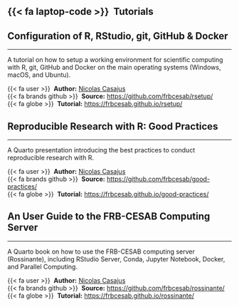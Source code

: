## {{< fa laptop-code >}} &nbsp;Tutorials

::: {.callout-note collapse="true" icon=true appearance="simple"}
## Configuration of R, RStudio, git, GitHub & Docker
<hr />
A tutorial on how to setup a working environment for scientific
computing with R, git, GitHub and Docker on the main operating systems (Windows, macOS, and Ubuntu).

{{< fa user >}} &nbsp;**Author:** [Nicolas Casajus](https://nicolascasajus.fr)<br/>
{{< fa brands github >}} &nbsp;**Source:** <https://github.com/frbcesab/rsetup/><br/>
{{< fa globe >}} &nbsp;**Tutorial:** <https://frbcesab.github.io/rsetup/>
:::

::: {.callout-note collapse="true" icon=true appearance="simple"}
## Reproducible Research with R: Good Practices
<hr />
A Quarto presentation introducing the best practices to conduct reproducible 
research with R.

{{< fa user >}} &nbsp;**Author:** [Nicolas Casajus](https://nicolascasajus.fr)<br/>
{{< fa brands github >}} &nbsp;**Source:** <https://github.com/frbcesab/good-practices/><br/>
{{< fa globe >}} &nbsp;**Tutorial:** <https://frbcesab.github.io/good-practices/>
:::

::: {.callout-note collapse="true" icon=true appearance="simple"}
## An User Guide to the FRB-CESAB Computing Server
<hr />
A Quarto book on how to use the FRB-CESAB computing server (Rossinante), including
RStudio Server, Conda, Jupyter Notebook, Docker, and Parallel Computing.

{{< fa user >}} &nbsp;**Author:** [Nicolas Casajus](https://nicolascasajus.fr)<br/>
{{< fa brands github >}} &nbsp;**Source:** <https://github.com/frbcesab/rossinante/><br/>
{{< fa globe >}} &nbsp;**Tutorial:** <https://frbcesab.github.io/rossinante/>
:::
